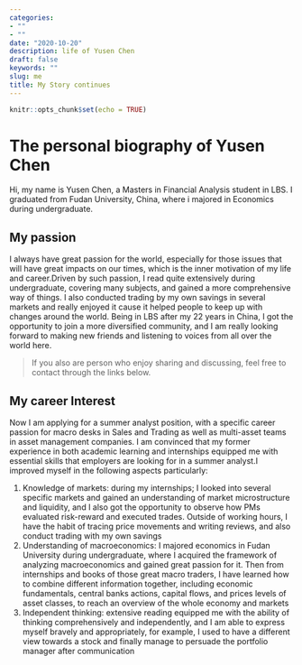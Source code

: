 ```yaml
---
categories:
- ""
- ""
date: "2020-10-20"
description: life of Yusen Chen
draft: false
keywords: ""
slug: me
title: My Story continues
---
```


```r
knitr::opts_chunk$set(echo = TRUE)
```

# The personal biography of Yusen Chen

Hi, my name is Yusen Chen, a Masters in Financial Analysis student in LBS. I graduated from Fudan University, China, where i majored in Economics during undergraduate.

## My passion
I always have great passion for the world, especially for those issues that will have great impacts on our times, which is the inner motivation of my life and career.Driven by such passion, I read quite extensively during undergraduate, covering many subjects, and gained a more comprehensive way of things. I also conducted trading by my own savings in several markets and really enjoyed it cause it helped people to keep up with changes around the world. Being in LBS after my 22 years in China, I got the opportunity to join a more diversified community, and I am really looking forward to making new friends and listening to voices from all over the world here.

>If you also are person who enjoy sharing and discussing, feel free to contact through the links below.

## My career Interest
Now I am applying for a summer analyst position, with a specific career passion for macro desks in Sales and Trading as well as multi-asset teams in asset management companies. I am convinced that my former experience in both academic learning and internships equipped me with essential skills that employers are looking for in a summer analyst.I improved myself in the following aspects particularly:

1. Knowledge of markets: during my internships; I looked into several specific markets and gained an understanding of market microstructure and liquidity, and I also got the opportunity to observe how PMs evaluated risk-reward and executed trades. Outside of working hours, I have the habit of tracing price movements and writing reviews, and also conduct trading with my own savings
2. Understanding of macroeconomics: I majored economics in Fudan University during undergraduate, where I acquired the framework of analyzing macroeconomics and gained great passion for it. Then from internships and books of those great macro traders, I have learned how to combine different information together, including economic fundamentals, central banks actions, capital flows, and prices levels of asset classes, to reach an overview of the whole economy and markets
3. Independent thinking: extensive reading equipped me with the ability of thinking comprehensively and independently, and I am able to express myself bravely and appropriately, for example, I used to have a different view towards a stock and finally manage to persuade the portfolio manager after communication